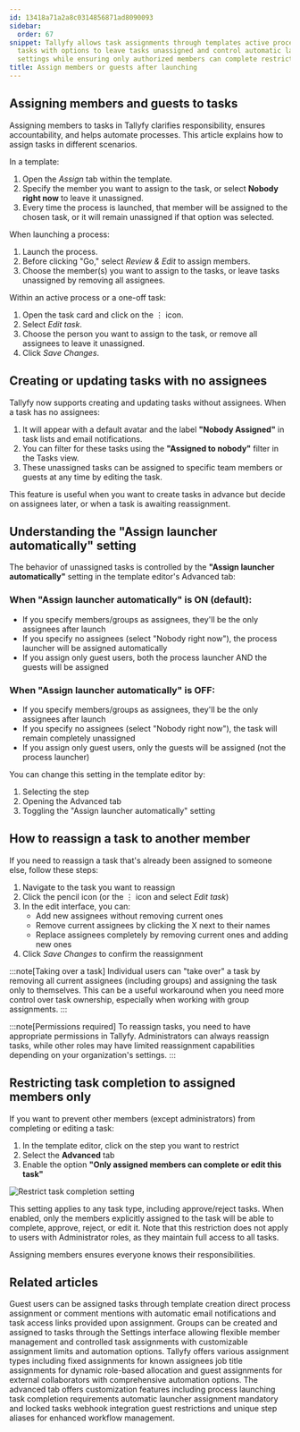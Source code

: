 ```yaml
---
id: 13418a71a2a8c0314856871ad8090093
sidebar:
  order: 67
snippet: Tallyfy allows task assignments through templates active processes or one-off
  tasks with options to leave tasks unassigned and control automatic launcher assignment
  settings while ensuring only authorized members can complete restricted tasks.
title: Assign members or guests after launching
---
```


## Assigning members and guests to tasks

Assigning members to tasks in Tallyfy clarifies responsibility, ensures accountability, and helps automate processes. This article explains how to assign tasks in different scenarios.

In a template:

1. Open the _Assign_ tab within the template.
2. Specify the member you want to assign to the task, or select **Nobody right now** to leave it unassigned.
3. Every time the process is launched, that member will be assigned to the chosen task, or it will remain unassigned if that option was selected.

When launching a process:

1. Launch the process.
2. Before clicking "Go," select _Review & Edit_ to assign members.
3. Choose the member(s) you want to assign to the tasks, or leave tasks unassigned by removing all assignees.

Within an active process or a one-off task:

1. Open the task card and click on the ⋮ icon.
2. Select _Edit task_.
3. Choose the person you want to assign to the task, or remove all assignees to leave it unassigned.
4. Click _Save Changes_.

## Creating or updating tasks with no assignees

Tallyfy now supports creating and updating tasks without assignees. When a task has no assignees:

1. It will appear with a default avatar and the label **"Nobody Assigned"** in task lists and email notifications.
2. You can filter for these tasks using the **"Assigned to nobody"** filter in the Tasks view.
3. These unassigned tasks can be assigned to specific team members or guests at any time by editing the task.

This feature is useful when you want to create tasks in advance but decide on assignees later, or when a task is awaiting reassignment.

## Understanding the "Assign launcher automatically" setting

The behavior of unassigned tasks is controlled by the **"Assign launcher automatically"** setting in the template editor's Advanced tab:

### When "Assign launcher automatically" is ON (default):

- If you specify members/groups as assignees, they'll be the only assignees after launch
- If you specify no assignees (select "Nobody right now"), the process launcher will be assigned automatically
- If you assign only guest users, both the process launcher AND the guests will be assigned

### When "Assign launcher automatically" is OFF:

- If you specify members/groups as assignees, they'll be the only assignees after launch
- If you specify no assignees (select "Nobody right now"), the task will remain completely unassigned
- If you assign only guest users, only the guests will be assigned (not the process launcher)

You can change this setting in the template editor by:
1. Selecting the step
2. Opening the Advanced tab
3. Toggling the "Assign launcher automatically" setting

## How to reassign a task to another member

If you need to reassign a task that's already been assigned to someone else, follow these steps:

1. Navigate to the task you want to reassign
2. Click the pencil icon (or the ⋮ icon and select _Edit task_)
3. In the edit interface, you can:
   - Add new assignees without removing current ones
   - Remove current assignees by clicking the X next to their names
   - Replace assignees completely by removing current ones and adding new ones
4. Click _Save Changes_ to confirm the reassignment

:::note[Taking over a task]
Individual users can "take over" a task by removing all current assignees (including groups) and assigning the task only to themselves. This can be a useful workaround when you need more control over task ownership, especially when working with group assignments.
:::

:::note[Permissions required]
To reassign tasks, you need to have appropriate permissions in Tallyfy. Administrators can always reassign tasks, while other roles may have limited reassignment capabilities depending on your organization's settings.
:::

## Restricting task completion to assigned members only

If you want to prevent other members (except administrators) from completing or editing a task:

1. In the template editor, click on the step you want to restrict
2. Select the **Advanced** tab
3. Enable the option **"Only assigned members can complete or edit this task"**

![Restrict task completion setting](https://screenshots.tallyfy.com/tallyfy%2Fpro%2Fdesktop-light-only-assigned-can-complete.png)

This setting applies to any task type, including approve/reject tasks. When enabled, only the members explicitly assigned to the task will be able to complete, approve, reject, or edit it. Note that this restriction does not apply to users with Administrator roles, as they maintain full access to all tasks.

Assigning members ensures everyone knows their responsibilities.


## Related articles
<CardGrid>
<LinkTitleCard header="<b>Guests > Assign tasks to guests</b>" href="/products/pro/documenting/guests/how-can-i-assign-tasks-to-guest-users-in-tallyfy/" > Guest users can be assigned tasks through template creation direct process assignment or comment mentions with automatic email notifications and task access links provided upon assignment. </LinkTitleCard>
<LinkTitleCard header="<b>Groups > Create and assign groups</b>" href="/products/pro/documenting/groups/how-to-manage-groups-and-assign-tasks-in-tallyfy/" > Groups can be created and assigned to tasks through the Settings interface allowing flexible member management and controlled task assignments with customizable assignment limits and automation options. </LinkTitleCard>
<LinkTitleCard header="<b>Edit Templates > Understanding assignment types</b>" href="/products/pro/documenting/templates/edit-templates/understanding-assignment-types/" > Tallyfy offers various assignment types including fixed assignments for known assignees job title assignments for dynamic role-based allocation and guest assignments for external collaborators with comprehensive automation options. </LinkTitleCard>
<LinkTitleCard header="<b>Tasks > Advanced tab</b>" href="/products/pro/tracking-and-tasks/tasks/how-can-i-utilize-tallyfys-advanced-tab-features/" > The advanced tab offers customization features including process launching task completion requirements automatic launcher assignment mandatory and locked tasks webhook integration guest restrictions and unique step aliases for enhanced workflow management. </LinkTitleCard>
</CardGrid>